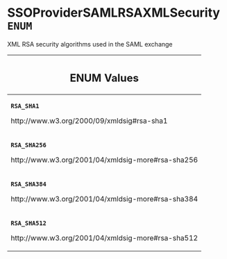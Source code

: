 <!--
  _____   ____    _   _  ____ _______   ______ _____ _____ _______
  |  __  / __   |  | |/ __ __   __| |  ____|  __ _   _|__   __|
  | |  | | |  | | |  | | |  | | | |    | |__  | |  | || |    | |
  | |  | | |  | | | . ` | |  | | | |    |  __| | |  | || |    | |
  | |__| | |__| | | |  | |__| | | |    | |____| |__| || |_   | |
  |_____/ ____/  |_| _|____/  |_|    |______|_____/_____|  |_|
  This file is auto-generated by script/generate_graphql_api_content.sh,
  please build the schema.json by running `rails api:graph:export`
  with https://github.com/buildkite/buildkite/,
  replace the content in data/graphql_data_schema.json
  and run the generation script `./scripts/generate-graphql-api-content.sh`.
-->
<!-- vale off -->
<h1 class="has-pills" data-algolia-exclude>
  SSOProviderSAMLRSAXMLSecurity
  <span class="pill pill--enum pill--normal-case pill--large"><code>ENUM</code></span>
</h1>
<!-- vale on -->

<p>XML RSA security algorithms used in the SAML exchange</p>

<table class="responsive-table responsive-table--single-column-rows">
  <thead>
    <th>
      <h2 data-algolia-exclude>ENUM Values</h2>
    </th>
  </thead>
  <tbody>
    <tr>
      <td>
        <p>
          <strong>
            <code>RSA_SHA1</code>
          </strong>
        </p>
        <p>http://www.w3.org/2000/09/xmldsig#rsa-sha1</p>
      </td>
    </tr>
    <tr>
      <td>
        <p>
          <strong>
            <code>RSA_SHA256</code>
          </strong>
        </p>
        <p>http://www.w3.org/2001/04/xmldsig-more#rsa-sha256</p>
      </td>
    </tr>
    <tr>
      <td>
        <p>
          <strong>
            <code>RSA_SHA384</code>
          </strong>
        </p>
        <p>http://www.w3.org/2001/04/xmldsig-more#rsa-sha384</p>
      </td>
    </tr>
    <tr>
      <td>
        <p>
          <strong>
            <code>RSA_SHA512</code>
          </strong>
        </p>
        <p>http://www.w3.org/2001/04/xmldsig-more#rsa-sha512</p>
      </td>
    </tr>
  </tbody>
</table>
